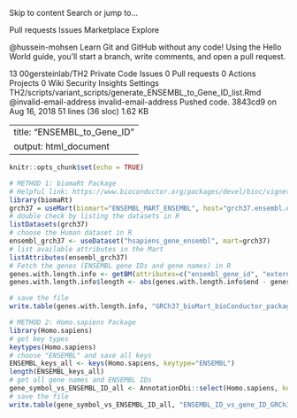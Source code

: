 Skip to content
Search or jump to…

Pull requests
Issues
Marketplace
Explore
 
@hussein-mohsen 
Learn Git and GitHub without any code!
Using the Hello World guide, you’ll start a branch, write comments, and open a pull request.


13
00gersteinlab/TH2 Private
 Code Issues 0 Pull requests 0 Actions Projects 0 Wiki Security Insights Settings
TH2/scripts/variant_scripts/generate_ENSEMBL_to_Gene_ID_list.Rmd
@invalid-email-address invalid-email-address Pushed code.
3843cd9 on Aug 16, 2018
51 lines (36 sloc)  1.62 KB
  
---
title: "ENSEMBL_to_Gene_ID"
output: html_document
---

```r
knitr::opts_chunk$set(echo = TRUE)
```

```r
# METHOD 1: biomaRt Package
# Helpful link: https://www.bioconductor.org/packages/devel/bioc/vignettes/biomaRt/inst/doc/biomaRt.html#selecting-a-biomart-database-and-dataset
library(biomaRt)
grch37 = useMart(biomart="ENSEMBL_MART_ENSEMBL", host="grch37.ensembl.org", path="/biomart/martservice")
# double check by listing the datasets in R
listDatasets(grch37)
# choose the Human dataset in R
ensembl_grch37 <- useDataset("hsapiens_gene_ensembl", mart=grch37)
# list available attributes in the Mart
listAttributes(ensembl_grch37)
# Fetch the genes (ENSEMBL gene IDs and gene names) in R
genes.with.length.info <- getBM(attributes=c("ensembl_gene_id", "external_gene_name", "entrezgene_id", "chromosome_name", "start_position", "end_position"), values="*", mart=ensembl_grch37)
genes.with.length.info$length <- abs(genes.with.length.info$end - genes.with.length.info$start)

# save the file
write.table(genes.with.length.info, "GRCh37_bioMart_bioConductor_package_all_121819.txt", sep="\t", row.names = FALSE, quote = FALSE)
```

```r
# METHOD 2: Homo.sapiens Package
library(Homo.sapiens)
# get key types
keytypes(Homo.sapiens)
# choose "ENSEMBL" and save all keys
ENSEMBL_keys_all <- keys(Homo.sapiens, keytype="ENSEMBL")
length(ENSEMBL_keys_all)
# get all gene names and ENSEMBL IDs
gene_symbol_vs_ENSEMBL_ID_all <- AnnotationDbi::select(Homo.sapiens, keys=ENSEMBL_keys_all, keytype="ENSEMBL", columns=c("SYMBOL"))
# save the file
write.table(gene_symbol_vs_ENSEMBL_ID_all, "ENSEMBL_ID_vs_gene_ID_GRCh37_Homosapiens_bioConductor_package_all.txt", sep="\t", col.names = c("ENSEMBL_ID", "Gene_Symbol"), row.names=FALSE, quote = FALSE)
```

